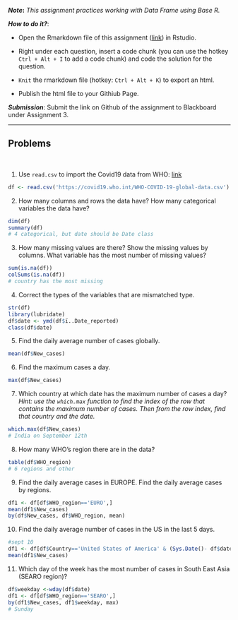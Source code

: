 ***Note*:** *This assignment practices working with Data Frame using Base R.*

***How to do it?***: 

- Open the Rmarkdown file of this assignment ([link](fa2020_assignment3.Rmd)) in Rstudio. 

- Right under each question, insert  a code chunk (you can use the hotkey `Ctrl + Alt + I` to add a code chunk) and code the solution for the question. 

- `Knit` the rmarkdown file (hotkey: `Ctrl + Alt + K`) to export an html.  

-  Publish the html file to your Githiub Page. 

***Submission***: Submit the link on Github of the assignment to Blackboard under Assignment 3. 

-------

Problems
-------
 \

1. Use `read.csv` to import the Covid19 data from WHO: [link](https://covid19.who.int/table)

```r
df <- read.csv('https://covid19.who.int/WHO-COVID-19-global-data.csv')
```

2. How many columns and rows the data have? How many categorical variables the data have?
```r
dim(df)
summary(df)
# 4 categorical, but date should be Date class

```

3. How many missing values are there?  Show the missing values by columns.  What variable has the most number of missing values?
```r
sum(is.na(df))
colSums(is.na(df))
# country has the most missing

```

4. Correct the types of the variables that are mismatched type.
```r
str(df)
library(lubridate)
df$date <- ymd(df$ï..Date_reported)
class(df$date)
```


5. Find the daily average number of cases globally.

```r
mean(df$New_cases)
```


6. Find the maximum cases a day.  

```r
max(df$New_cases)
```


7. Which country at which date has the maximum number of cases a day? *Hint:  use the `which.max` function to find the index of the row that contains the maximum number of cases. Then from the row index, find that country and the date. * 

```r
which.max(df$New_cases)
# India on September 12th
```

8.  How many WHO's region there are in the data?

```r
table(df$WHO_region)
# 6 regions and other
```


9.  Find the daily average cases in EUROPE. Find the daily average cases by regions.

```r
df1 <- df[df$WHO_region=='EURO',]
mean(df1$New_cases)
by(df$New_cases, df$WHO_region, mean)
```


10. Find the daily average number of cases in the US in the last 5 days. 

```r
#sept 10 
df1 <- df[df$Country=='United States of America' & (Sys.Date()- df$date<5),]
mean(df1$New_cases)
```


11. Which day of the week has the most number of cases in South East Asia (SEARO region)?

```r
df$weekday <-wday(df$date)
df1 <- df[df$WHO_region=='SEARO',]
by(df1$New_cases, df1$weekday, max)
# Sunday
```

